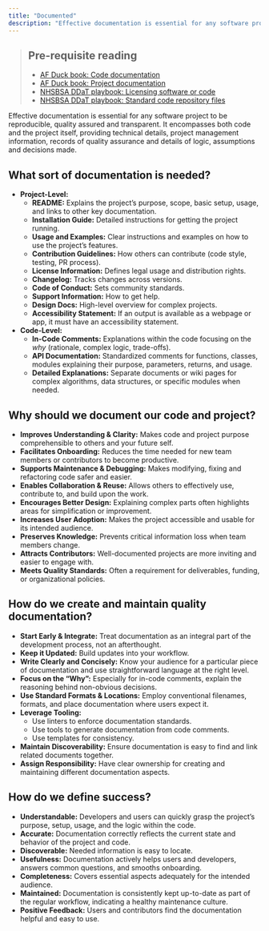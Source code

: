 ```yaml
---
title: "Documented"
description: "Effective documentation is essential for any software project to be reproducible, quality assured and transparent."
---
```


> ## Pre-requisite reading
>
> * [AF Duck book: Code documentation][duck-book-code-doc]
> * [AF Duck book: Project documentation][duck-book-project-doc]
> * [NHSBSA DDaT playbook: Licensing software or code][ddat-playbook-licenses]
> * [NHSBSA DDaT playbook: Standard code repository files][ddat-playbook-dev-doc]

Effective documentation is essential for any software project to be reproducible, quality assured and transparent. It encompasses both code and the project itself, providing technical details, project management information, records of quality assurance and details of logic, assumptions and decisions made.

## What sort of documentation is needed?

*   **Project-Level:**
    *   **README:** Explains the project's purpose, scope, basic setup, usage, and links to other key documentation.
    *   **Installation Guide:** Detailed instructions for getting the project running.
    *   **Usage and Examples:** Clear instructions and examples on how to use the project's features.
    *   **Contribution Guidelines:** How others can contribute (code style, testing, PR process).
    *   **License Information:** Defines legal usage and distribution rights.
    *   **Changelog:** Tracks changes across versions.
    *   **Code of Conduct:** Sets community standards.
    *   **Support Information:** How to get help.
    *   **Design Docs:** High-level overview for complex projects.
    *   **Accessibility Statement:** If an output is available as a webpage or app, it must have an accessibility statement.

*   **Code-Level:**
    *   **In-Code Comments:** Explanations within the code focusing on the *why* (rationale, complex logic, trade-offs).
    *   **API Documentation:** Standardized comments for functions, classes, modules explaining their purpose, parameters, returns, and usage.
    *   **Detailed Explanations:** Separate documents or wiki pages for complex algorithms, data structures, or specific modules when needed.

## Why should we document our code and project?

*   **Improves Understanding & Clarity:** Makes code and project purpose comprehensible to others and your future self.
*   **Facilitates Onboarding:** Reduces the time needed for new team members or contributors to become productive.
*   **Supports Maintenance & Debugging:** Makes modifying, fixing and refactoring code safer and easier.
*   **Enables Collaboration & Reuse:** Allows others to effectively use, contribute to, and build upon the work.
*   **Encourages Better Design:** Explaining complex parts often highlights areas for simplification or improvement.
*   **Increases User Adoption:** Makes the project accessible and usable for its intended audience.
*   **Preserves Knowledge:** Prevents critical information loss when team members change.
*   **Attracts Contributors:** Well-documented projects are more inviting and easier to engage with.
*   **Meets Quality Standards:** Often a requirement for deliverables, funding, or organizational policies.

## How do we create and maintain quality documentation?

*   **Start Early & Integrate:** Treat documentation as an integral part of the development process, not an afterthought.
*   **Keep it Updated:** Build updates into your workflow.
*   **Write Clearly and Concisely:** Know your audience for a particular piece of documentation and use straightforward language at the right level.
*   **Focus on the "Why":** Especially for in-code comments, explain the reasoning behind non-obvious decisions.
*   **Use Standard Formats & Locations:** Employ conventional filenames, formats, and place documentation where users expect it.
*   **Leverage Tooling:**
    *   Use linters to enforce documentation standards.
    *   Use tools to generate documentation from code comments.
    *   Use templates for consistency.
*   **Maintain Discoverability:** Ensure documentation is easy to find and link related documents together.
*   **Assign Responsibility:** Have clear ownership for creating and maintaining different documentation aspects.

## How do we define success?

*   **Understandable:** Developers and users can quickly grasp the project's purpose, setup, usage, and the logic within the code.
*   **Accurate:** Documentation correctly reflects the current state and behavior of the project and code.
*   **Discoverable:** Needed information is easy to locate.
*   **Usefulness:** Documentation actively helps users and developers, answers common questions, and smooths onboarding.
*   **Completeness:** Covers essential aspects adequately for the intended audience.
*   **Maintained:** Documentation is consistently kept up-to-date as part of the regular workflow, indicating a healthy maintenance culture.
*   **Positive Feedback:** Users and contributors find the documentation helpful and easy to use.

[duck-book-code-doc]: https://best-practice-and-impact.github.io/qa-of-code-guidance/code_documentation.html
[duck-book-project-doc]: https://best-practice-and-impact.github.io/qa-of-code-guidance/project_documentation.html
[ddat-playbook-licenses]: https://nhsbsa.github.io/nhsbsa-digital-playbook/development/coding-licences/
[ddat-playbook-dev-doc]: https://nhsbsa.github.io/nhsbsa-digital-playbook/development/dev-documentation/
